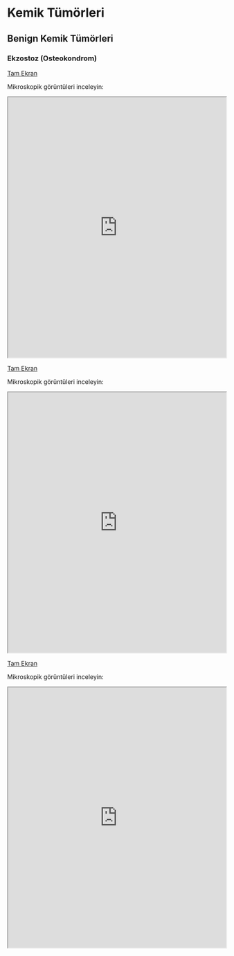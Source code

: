 # Kemik Tümörleri {#sec-kemik-tumorleri} 

## Benign Kemik Tümörleri {#sec-benign-kemik-tumorleri} 

### Ekzostoz (Osteokondrom) {#sec-ekzostoz} 

[Tam Ekran](https://images.patolojiatlasi.com/exostosis/oc.html)

Mikroskopik görüntüleri inceleyin:

<iframe src="https://images.patolojiatlasi.com/exostosis/oc.html" style="height:600px;width:100%;" data-external="1">

</iframe>

[Tam Ekran](https://images.patolojiatlasi.com/exostosis/oc001.html)

Mikroskopik görüntüleri inceleyin:

<iframe src="https://images.patolojiatlasi.com/exostosis/oc001.html" style="height:600px;width:100%;" data-external="1">

</iframe>

[Tam Ekran](https://images.patolojiatlasi.com/exostosis/oc002.html)

Mikroskopik görüntüleri inceleyin:

<iframe src="https://images.patolojiatlasi.com/exostosis/oc002.html" style="height:600px;width:100%;" data-external="1">

</iframe>


